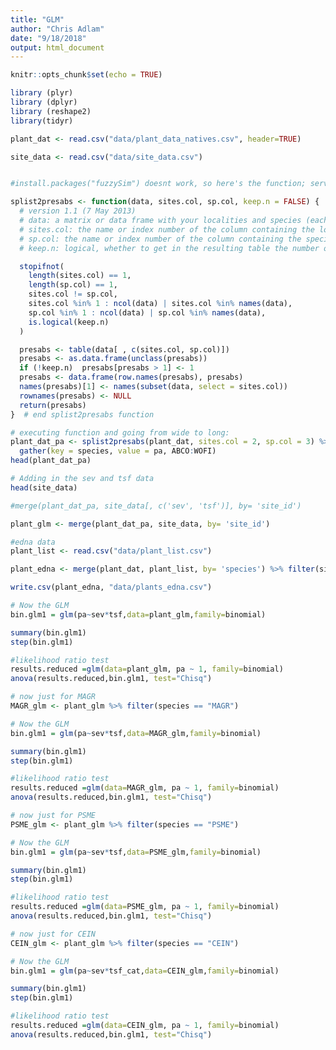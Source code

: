 ```yaml
---
title: "GLM"
author: "Chris Adlam"
date: "9/18/2018"
output: html_document
---
```


```r
knitr::opts_chunk$set(echo = TRUE)
```

```r
library (plyr)
library (dplyr)
library (reshape2)
library(tidyr)

plant_dat <- read.csv("data/plant_data_natives.csv", header=TRUE)

site_data <- read.csv("data/site_data.csv")


#install.packages("fuzzySim") doesnt work, so here's the function; serves to convert from presence only to presence-absence

splist2presabs <- function(data, sites.col, sp.col, keep.n = FALSE) {
  # version 1.1 (7 May 2013)
  # data: a matrix or data frame with your localities and species (each in a different column)
  # sites.col: the name or index number of the column containing the localities
  # sp.col: the name or index number of the column containing the species names or codes
  # keep.n: logical, whether to get in the resulting table the number of times each species appears in each locality; if false (the default), only the presence (1) or absence (0) are recorded

  stopifnot(
    length(sites.col) == 1,
    length(sp.col) == 1,
    sites.col != sp.col,
    sites.col %in% 1 : ncol(data) | sites.col %in% names(data),
    sp.col %in% 1 : ncol(data) | sp.col %in% names(data),
    is.logical(keep.n)
  )

  presabs <- table(data[ , c(sites.col, sp.col)])
  presabs <- as.data.frame(unclass(presabs))
  if (!keep.n)  presabs[presabs > 1] <- 1
  presabs <- data.frame(row.names(presabs), presabs)
  names(presabs)[1] <- names(subset(data, select = sites.col))
  rownames(presabs) <- NULL
  return(presabs)
}  # end splist2presabs function

# executing function and going from wide to long:
plant_dat_pa <- splist2presabs(plant_dat, sites.col = 2, sp.col = 3) %>% 
  gather(key = species, value = pa, ABCO:WOFI)
head(plant_dat_pa)

# Adding in the sev and tsf data
head(site_data)

#merge(plant_dat_pa, site_data[, c('sev', 'tsf')], by= 'site_id')

plant_glm <- merge(plant_dat_pa, site_data, by= 'site_id')

#edna data
plant_list <- read.csv("data/plant_list.csv")

plant_edna <- merge(plant_dat, plant_list, by= 'species') %>% filter(site_id == 28|site_id == 52|site_id == 34|site_id == 47|site_id == 51|site_id == 40|site_id == 1|site_id == 53|site_id == 6|site_id == 49|site_id == 25|site_id == 41) %>% select(site_id,full_name, species, cover) %>% arrange(site_id)

write.csv(plant_edna, "data/plants_edna.csv")

# Now the GLM
bin.glm1 = glm(pa~sev*tsf,data=plant_glm,family=binomial)

summary(bin.glm1)
step(bin.glm1) 

#likelihood ratio test
results.reduced =glm(data=plant_glm, pa ~ 1, family=binomial)
anova(results.reduced,bin.glm1, test="Chisq")


```

```r
# now just for MAGR
MAGR_glm <- plant_glm %>% filter(species == "MAGR")

# Now the GLM
bin.glm1 = glm(pa~sev*tsf,data=MAGR_glm,family=binomial)

summary(bin.glm1)
step(bin.glm1) 

#likelihood ratio test
results.reduced =glm(data=MAGR_glm, pa ~ 1, family=binomial)
anova(results.reduced,bin.glm1, test="Chisq")

```

```r
# now just for PSME
PSME_glm <- plant_glm %>% filter(species == "PSME")

# Now the GLM
bin.glm1 = glm(pa~sev*tsf,data=PSME_glm,family=binomial)

summary(bin.glm1)
step(bin.glm1) 

#likelihood ratio test
results.reduced =glm(data=PSME_glm, pa ~ 1, family=binomial)
anova(results.reduced,bin.glm1, test="Chisq")

```

```r
# now just for CEIN
CEIN_glm <- plant_glm %>% filter(species == "CEIN")

# Now the GLM
bin.glm1 = glm(pa~sev*tsf_cat,data=CEIN_glm,family=binomial)

summary(bin.glm1)
step(bin.glm1) 

#likelihood ratio test
results.reduced =glm(data=CEIN_glm, pa ~ 1, family=binomial)
anova(results.reduced,bin.glm1, test="Chisq")


```